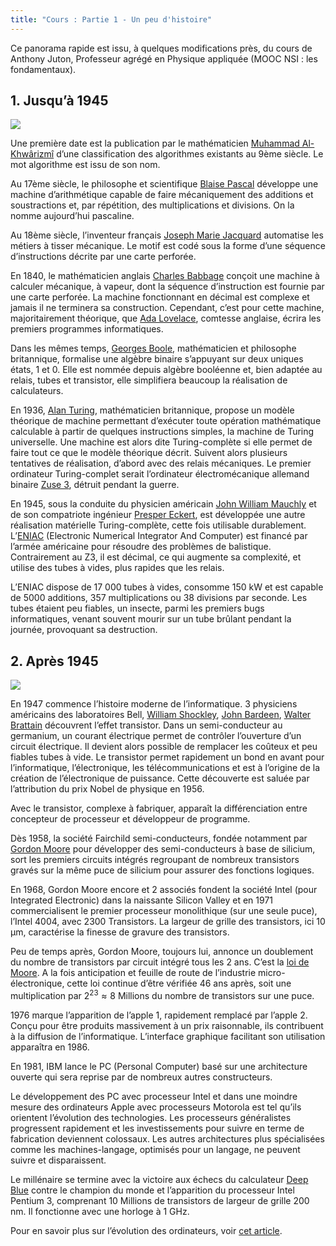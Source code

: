 ---
title: "Cours : Partie 1 - Un peu d'histoire"
---

Ce panorama rapide est issu, à quelques modifications près, du cours de Anthony Juton, Professeur agrégé en Physique appliquée (MOOC NSI : les fondamentaux).

## 1. Jusqu'à 1945

![](archi_histoire_1.png)

Une première date est la publication par le mathématicien [Muhammad Al-Khwârizmî](https://fr.wikipedia.org/wiki/Al-Khw%C3%A2rizm%C3%AE){ target=_blank } d'une classification des algorithmes existants au 9ème siècle. Le mot algorithme est issu de son nom.

 Au 17ème siècle, le philosophe et scientifique [Blaise Pascal](https://fr.wikipedia.org/wiki/Blaise_Pascal){ target=_blank } développe une machine d'arithmétique capable de faire mécaniquement des additions et soustractions et, par répétition, des multiplications et divisions. On la nomme aujourd'hui pascaline.

 Au 18ème siècle, l'inventeur français [Joseph Marie Jacquard](https://fr.wikipedia.org/wiki/Joseph_Marie_Jacquard){ target=_blank } automatise les métiers à tisser mécanique. Le motif est codé sous la forme d'une séquence d'instructions décrite par une carte perforée.

 En 1840, le mathématicien anglais [Charles Babbage](https://fr.wikipedia.org/wiki/Charles_Babbage){ target=_blank } conçoit une machine à calculer mécanique, à vapeur, dont la séquence d'instruction est fournie par une carte perforée. La machine fonctionnant en décimal est complexe et jamais il ne terminera sa construction. Cependant, c'est pour cette machine, majoritairement théorique, que [Ada Lovelace](https://fr.wikipedia.org/wiki/Ada_Lovelace){ target=_blank }, comtesse anglaise, écrira les premiers programmes informatiques.

 Dans les mêmes temps, [Georges Boole](https://fr.wikipedia.org/wiki/George_Boole){ target=_blank }, mathématicien et philosophe britannique, formalise une algèbre binaire s'appuyant sur deux uniques états, 1 et 0. Elle est nommée depuis algèbre booléenne et, bien adaptée au relais, tubes et transistor, elle simplifiera beaucoup la réalisation de calculateurs.

 En 1936, [Alan Turing](https://fr.wikipedia.org/wiki/Alan_Turing){ target=_blank }, mathématicien britannique, propose un modèle théorique de machine permettant d'exécuter toute opération mathématique calculable à partir de quelques instructions simples, la machine de Turing universelle. Une machine est alors dite Turing-complète si elle permet de faire tout ce que le modèle théorique décrit.
Suivent alors plusieurs tentatives de réalisation, d'abord avec des relais mécaniques. Le premier ordinateur Turing-complet serait l'ordinateur électromécanique allemand binaire [Zuse 3](https://fr.wikipedia.org/wiki/Zuse_3){ target=_blank }, détruit pendant la guerre.

 En 1945, sous la conduite du physicien américain [John William Mauchly](https://fr.wikipedia.org/wiki/John_William_Mauchly){ target=_blank } et de son compatriote ingénieur [Presper Eckert](https://fr.wikipedia.org/wiki/John_Eckert){ target=_blank }, est développée une autre réalisation matérielle Turing-complète, cette fois utilisable durablement. L'[ENIAC](https://fr.wikipedia.org/wiki/ENIAC){ target=_blank } (Electronic Numerical Integrator And Computer) est financé par l'armée américaine pour résoudre des problèmes de balistique. Contrairement au Z3, il est décimal, ce qui augmente sa complexité, et utilise des tubes à vides, plus rapides que les relais.
 
L'ENIAC dispose de 17 000 tubes à vides, consomme 150 kW et est capable de 5000 additions, 357 multiplications ou 38 divisions par seconde. Les tubes étaient peu fiables, un insecte, parmi les premiers bugs informatiques, venant souvent mourir sur un tube brûlant pendant la journée, provoquant sa destruction.

## 2. Après 1945

![](archi_histoire_2.png)

 En 1947 commence l'histoire moderne de l'informatique. 3 physiciens américains des laboratoires Bell, [William Shockley](https://fr.wikipedia.org/wiki/William_Shockley){ target=_blank }, [John Bardeen](https://fr.wikipedia.org/wiki/John_Bardeen){ target=_blank }, [Walter Brattain](https://fr.wikipedia.org/wiki/Walter_Houser_Brattain){ target=_blank } découvrent l'effet transistor. Dans un semi-conducteur au germanium, un courant électrique permet de contrôler l'ouverture d'un circuit électrique. Il devient alors possible de remplacer les coûteux et peu fiables tubes à vide. Le transistor permet rapidement un bond en avant pour l'informatique, l'électronique, les télécommunications et est à l'origine de la création de l'électronique de puissance. Cette découverte est saluée par l'attribution du prix Nobel de physique en 1956.

Avec le transistor, complexe à fabriquer, apparaît la différenciation entre concepteur de processeur et développeur de programme.

 Dès 1958, la société Fairchild semi-conducteurs, fondée notamment par [Gordon Moore](https://fr.wikipedia.org/wiki/Gordon_Earle_Moore){ target=_blank } pour développer des semi-conducteurs à base de silicium, sort les premiers circuits intégrés regroupant de nombreux transistors gravés sur la même puce de silicium pour assurer des fonctions logiques.

 En 1968, Gordon Moore encore et 2 associés fondent la société Intel (pour Integrated Electronic) dans la naissante Silicon Valley et en 1971 commercialisent le premier processeur monolithique (sur une seule puce), l'Intel 4004, avec 2300 Transistors. La largeur de grille des transistors, ici 10 µm, caractérise la finesse de gravure des transistors. 

 Peu de temps après, Gordon Moore, toujours lui, annonce un doublement du nombre de transistors par circuit intégré tous les 2 ans. C'est la [loi de Moore](https://fr.wikipedia.org/wiki/Loi_de_Moore){ target=_blank }. A la fois anticipation et feuille de route de l'industrie micro-électronique, cette loi continue d'être vérifiée 46 ans après, soit une multiplication par $2^23 \approx 8$ Millions du nombre de transistors sur une puce.

 1976 marque l'apparition de l'apple 1, rapidement remplacé par l'apple 2. Conçu pour être produits massivement à un prix raisonnable, ils contribuent à la diffusion de l'informatique. L'interface graphique facilitant son utilisation apparaîtra en 1986.

 En 1981, IBM lance le PC (Personal Computer) basé sur une architecture ouverte qui sera reprise par de nombreux autres constructeurs.

Le développement des PC avec processeur Intel et dans une moindre mesure des ordinateurs Apple avec processeurs Motorola est tel qu'ils orientent l'évolution des technologies. Les processeurs généralistes progressent rapidement et les investissements pour suivre en terme de fabrication deviennent colossaux. Les autres architectures plus spécialisées comme les machines-langage, optimisés pour un langage, ne peuvent suivre et disparaissent.

Le millénaire se termine avec la victoire aux échecs du calculateur [Deep Blue](https://fr.wikipedia.org/wiki/Deep_Blue){ target=_blank } contre le champion du monde et l'apparition du processeur Intel Pentium 3, comprenant 10 Millions de transistors de largeur de grille 200 nm. Il fonctionne avec une horloge à 1 GHz.

Pour en savoir plus sur l'évolution des ordinateurs, voir [cet article](https://mathsinfolycee.sitelf.fr/posts/histoireinfo/index.html).